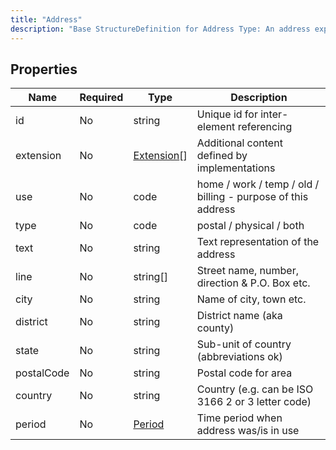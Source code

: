 ```yaml
---
title: "Address"
description: "Base StructureDefinition for Address Type: An address expressed using postal conventions (as opposed to GPS or other location definition formats).  This data type may be used to convey addresses for use in delivering mail as well as for visiting locations which might not be valid for mail delivery.  There are a variety of postal address formats defined around the world."
---
```


## Properties

| Name       | Required | Type                                                  | Description                                                  |
| ---------- | -------- | ----------------------------------------------------- | ------------------------------------------------------------ |
| id         | No       | string                                                | Unique id for inter-element referencing                      |
| extension  | No       | [Extension](/medical-api/fhir/data-types/extension)[] | Additional content defined by implementations                |
| use        | No       | code                                                  | home / work / temp / old / billing - purpose of this address |
| type       | No       | code                                                  | postal / physical / both                                     |
| text       | No       | string                                                | Text representation of the address                           |
| line       | No       | string[]                                              | Street name, number, direction & P.O. Box etc.               |
| city       | No       | string                                                | Name of city, town etc.                                      |
| district   | No       | string                                                | District name (aka county)                                   |
| state      | No       | string                                                | Sub-unit of country (abbreviations ok)                       |
| postalCode | No       | string                                                | Postal code for area                                         |
| country    | No       | string                                                | Country (e.g. can be ISO 3166 2 or 3 letter code)            |
| period     | No       | [Period](/medical-api/fhir/data-types/period)         | Time period when address was/is in use                       |
